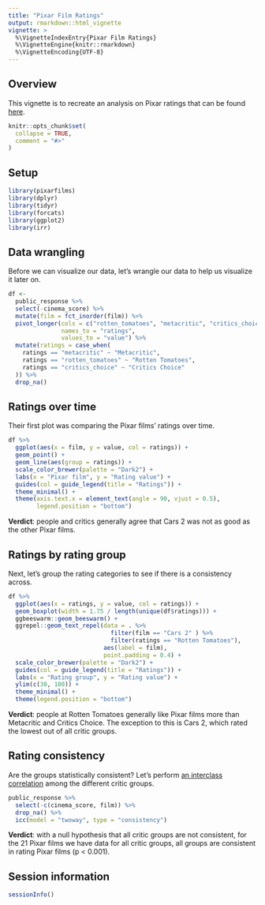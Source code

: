 ```yaml
---
title: "Pixar Film Ratings"
output: rmarkdown::html_vignette
vignette: >
  %\VignetteIndexEntry{Pixar Film Ratings}
  %\VignetteEngine{knitr::rmarkdown}
  %\VignetteEncoding{UTF-8}
---
```


## Overview

This vignette is to recreate an analysis on Pixar ratings that can be found
[here](https://pierrecom.github.io/Pixars%20Movies.html).


```r
knitr::opts_chunk$set(
  collapse = TRUE,
  comment = "#>"
)
```


## Setup

```r
library(pixarfilms)
library(dplyr)
library(tidyr)
library(forcats)
library(ggplot2)
library(irr)
```


## Data wrangling

Before we can visualize our data, let's wrangle our data to help us visualize it
later on.

```r
df <-
  public_response %>%
  select(-cinema_score) %>%
  mutate(film = fct_inorder(film)) %>%
  pivot_longer(cols = c("rotten_tomatoes", "metacritic", "critics_choice"),
               names_to = "ratings",
               values_to = "value") %>%
  mutate(ratings = case_when(
    ratings == "metacritic" ~ "Metacritic",
    ratings == "rotten_tomatoes" ~ "Rotten Tomatoes",
    ratings == "critics_choice" ~ "Critics Choice"
  )) %>%
  drop_na()
```


## Ratings over time

Their first plot was comparing the Pixar films' ratings over time.

```r
df %>%
  ggplot(aes(x = film, y = value, col = ratings)) +
  geom_point() +
  geom_line(aes(group = ratings)) +
  scale_color_brewer(palette = "Dark2") +
  labs(x = "Pixar film", y = "Rating value") +
  guides(col = guide_legend(title = "Ratings")) +
  theme_minimal() +
  theme(axis.text.x = element_text(angle = 90, vjust = 0.5),
        legend.position = "bottom") 
```


**Verdict**: people and critics generally agree that Cars 2 was not as good as
the other Pixar films.


## Ratings by rating group

Next, let's group the rating categories to see if there is a consistency across.

```r
df %>%
  ggplot(aes(x = ratings, y = value, col = ratings)) +
  geom_boxplot(width = 1.75 / length(unique(df$ratings))) +
  ggbeeswarm::geom_beeswarm() +
  ggrepel::geom_text_repel(data = . %>%
                             filter(film == "Cars 2" ) %>%
                             filter(ratings == "Rotten Tomatoes"),
                           aes(label = film),
                           point.padding = 0.4) +
  scale_color_brewer(palette = "Dark2") +
  guides(col = guide_legend(title = "Ratings")) +
  labs(x = "Rating group", y = "Rating value") +
  ylim(c(30, 100)) +
  theme_minimal() +
  theme(legend.position = "bottom") 
```


**Verdict**: people at Rotten Tomatoes generally like Pixar films more than
Metacritic and Critics Choice. The exception to this is Cars 2, which rated the
lowest out of all critic groups.


## Rating consistency

Are the groups statistically consistent? Let's perform
[an interclass correlation](https://en.wikipedia.org/wiki/Intraclass_correlation)
among the different critic groups.

```r
public_response %>%
  select(-c(cinema_score, film)) %>%
  drop_na() %>%
  icc(model = "twoway", type = "consistency")
```

**Verdict**: with a null hypothesis that all critic groups are not consistent,
for the 21 Pixar films we have data for all critic groups, all groups are
consistent in rating Pixar films (p < 0.001).


## Session information

```r
sessionInfo()
```

